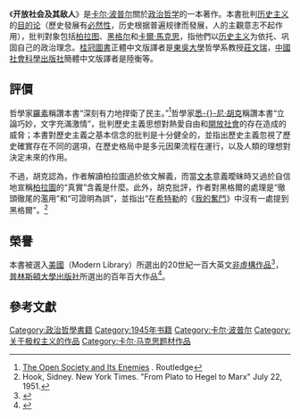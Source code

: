 {{Infobox Book 
|書名      = 開放社會及其敵人
|圖像      = <!-- [[File:圖片|200px]] -->
|圖像說明  = 
|author    = [[卡爾·波普爾|卡爾·波普爾]]
|原名      = The Open Society and Its Enemies
|中文書名  = 開放社會及其敵人
|譯者      = 莊文瑞（[[桂冠圖書|桂冠圖書]]正體字版）。<ref>{{Cite web |url=http://www.books.com.tw/products/0010051834 |title=博客來-開放社會及其敵人(上) |access-date=2015-03-30 |archive-url=https://web.archive.org/web/20150116105803/http://www.books.com.tw/products/0010051834 |archive-date=2015-01-16 |dead-url=no }}</ref><br/>陸衡等（[[中國社會科學出版社|中國社會科學出版社]]簡體字版）<ref>{{Cite web |url=http://www.books.com.tw/products/CN10045258 |title=博客來-開放社會及其敵人（全二冊） |access-date=2015-03-30 |archive-url=https://web.archive.org/web/20150402110053/http://www.books.com.tw/products/CN10045258 |archive-date=2015-04-02 |dead-url=no }}</ref> 
|插圖      = 
|封面設計  = 
|出版地    = 英國
|語言      = 英語
|系列      = 
|題材      = 哲學
|類型      = 
|出版者    = Routledge
|出版日期  = 1945年
|中文版    = 1992年8月（正體字版）。<br/>1999年（簡體字版）
|媒介      = 
|頁數      = 1945年Routledge版第一冊361頁，第二冊420頁。<br/>2013年[[普林斯頓大學出版社|普林斯頓大學出版社]]版808頁。<ref>{{Cite web | url=http://press.princeton.edu/titles/9984.html | title=Popper, K.R.: The Open Society and Its Enemies (New One-Volume edition) (eBook and Paperback) | publisher=[[普林斯頓大學出版社|普林斯頓大學出版社]] | access-date=2015-04-01 | archive-url=https://web.archive.org/web/20150419000122/http://press.princeton.edu/titles/9984.html | archive-date=2015-04-19 | dead-url=no }}</ref><br/>桂冠版上冊534頁，下冊605頁。
|開本      = 
|isbn      = 978-0-691-15813-6（普林斯頓大學出版社英文版）。<br/>9575515609（正體字版）。<br/>978-7500425144（簡體字版）
}}
《'''开放社会及其敌人'''》是[[卡尔·波普尔|卡尔·波普尔]]關於[[政治哲学|政治哲学]]的一本著作。本書批判[[历史主义|历史主义]]的[[目的论|目的论]]（歷史發展有[[必然性|必然性]]，历史根据普遍规律而發展，人的主觀意志不起作用），批判對象包括[[柏拉图|柏拉图]]、[[黑格尔|黑格尔]]和[[卡爾·馬克思|卡爾·馬克思]]，指他們以[[历史主义|历史主义]]为依托、巩固自己的政治理念。[[桂冠圖書|桂冠圖書]]正體中文版譯者是[[東吳大學_(臺灣)|東吳大學]]哲學系教授[[莊文瑞|莊文瑞]]，[[中國社會科學出版社|中國社會科學出版社]]簡體中文版譯者是陸衡等。

==評價==
哲學家[[伯特蘭·羅素|羅素]]稱讚本書“深刻有力地捍衛了民主。”<ref>[http://cw.routledge.com/textbooks/popper/works/open_society.html The Open Society and Its Enemies] {{Wayback|url=http://cw.routledge.com/textbooks/popper/works/open_society.html |date=20150115204323 }}. Routledge</ref>哲學家[[悉尼·胡克|悉-{}-尼·胡克]]稱讚本書“立論巧妙，文字充滿激情”，批判歷史主義思想對熱愛自由和[[開放社會|開放社會]]的存在造成的威脅；本書對歷史主義之基本信念的批判是十分健全的，並指出歷史主義忽視了歷史確實存在不同的選項，在歷史格局中是多元因果流程在運行，以及人類的理想對決定未來的作用。

不過，胡克認為，作者解讀柏拉圖過於依文解義，而當[[文本|文本]]意義曖昧時又過於自信地宣稱[[柏拉圖|柏拉圖]]的“真實”含義是什麼。此外，胡克批評，作者對黑格爾的處理是“徹頭徹尾的濫用”和“可證明為誤”，並指出“在[[希特勒|希特勒]]的《[[我的奮鬥|我的奮鬥]]》中沒有一處提到黑格爾”。<ref>Hook, Sidney.  New York Times. "From Plato to Hegel to Marx" July 22, 1951.</ref>

==榮譽==
本書被選入[[美國|美國]]{{link-en|現代圖書公司|Modern Library}}（Modern Library）所選出的20世紀一百大英文[[非虛構作品|非虛構作品]]<ref>{{Cite web | url=http://www.modernlibrary.com/top-100/100-best-nonfiction/ | title=''100 Best Nonfiction'' | publisher=Modern Library | access-date=2015-04-01 | archive-url=https://www.webcitation.org/69zVDxTeU?url=http://www.modernlibrary.com/top-100/100-best-nonfiction/ | archive-date=2012-08-17 | dead-url=no }}</ref>，[[普林斯頓大學出版社|普林斯頓大學出版社]]所選出的百年百大作品<ref>{{Cite web | url=http://press.princeton.edu/about_pup/PUP100/centgreeting.html | title=''Princeton University Press Centenary, 1905-2005'' | publisher=普林斯頓大學出版社 | access-date=2015-04-01 | archive-url=https://web.archive.org/web/20150318224419/http://press.princeton.edu/about_pup/PUP100/centgreeting.html | archive-date=2015-03-18 | dead-url=no }}</ref>。

==參考文獻==
{{reflist}}

{{Authority control}}
[[Category:政治哲學書籍|Category:政治哲學書籍]]
[[Category:1945年书籍|Category:1945年书籍]]
[[Category:卡尔·波普尔|Category:卡尔·波普尔]]
[[Category:关于极权主义的作品|Category:关于极权主义的作品]]
[[Category:卡尔·马克思题材作品|Category:卡尔·马克思题材作品]]
